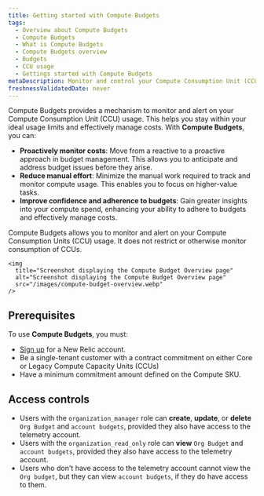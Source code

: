 ```yaml
---
title: Getting started with Compute Budgets
tags:
  - Overview about Compute Budgets
  - Compute Budgets
  - What is Compute Budgets
  - Compute Budgets overview
  - Budgets
  - CCU usage
  - Gettings started with Compute Budgets
metaDescription: Monitor and control your Compute Consumption Unit (CCU) usage with New Relic's Compute Budgets feature.
freshnessValidatedDate: never
---
```


Compute Budgets provides a mechanism to monitor and alert on your Compute Consumption Unit (CCU) usage. This helps you stay within your ideal usage limits and effectively manage costs. With **Compute Budgets**, you can:

  - **Proactively monitor costs**: Move from a reactive to a proactive approach in budget management. This allows you to anticipate and address budget issues before they arise.
  - **Reduce manual effort**: Minimize the manual work required to track and monitor compute usage. This enables you to focus on higher-value tasks.
  - **Improve confidence and adherence to budgets**: Gain greater insights into your compute spend, enhancing your ability to adhere to budgets and effectively manage costs.

  <Callout variant="important">
  Compute Budgets allows you to monitor and alert on your Compute Consumption Units (CCU) usage. It does not restrict or otherwise monitor consumption of CCUs.
  </Callout>

    <img
      title="Screenshot displaying the Compute Budget Overview page"
      alt="Screenshot displaying the Compute Budget Overview page"
      src="/images/compute-budget-overview.webp"
    />

## Prerequisites

To use **Compute Budgets**, you must:

  - [Sign up](https://newrelic.com/signup/) for a New Relic account.
  - Be a single-tenant customer with a contract commitment on either Core or Legacy Compute Capacity Units (CCUs)
  - Have a minimum commitment amount defined on the Compute SKU.

## Access controls

  - Users with the `organization_manager` role can **create**, **update**, or **delete** `Org Budget` and `account budgets`, provided they also have access to the telemetry account.
  - Users with the `organization_read_only` role can **view** `Org Budget` and `account budgets`, provided they also have access to the telemetry account.
  - Users who don't have access to the telemetry account cannot view the `Org budget`, but they can view `account budgets`, if they do have access to them.
